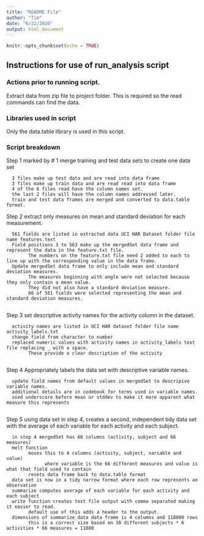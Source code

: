 ```yaml
---
title: "README File"
author: "Tim"
date: "6/22/2020"
output: html_document
---
```


```r
knitr::opts_chunk$set(echo = TRUE)
```


##      Instructions for use of run_analysis script

###         Actions prior to running script.

Extract data from zip file to project folder.  This is required so the read commands can find the data.

###         Libraries used in script
      
Only the data.table library is used in this script.
      
###         Script breakdown

Step 1 marked by # 1 merge training and test data sets to create one data set

      3 files make up test data and are read into data frame
      3 files make up train data and are read read into data frame
      4 of the 6 files read have the column names set.  
      the last 2 files will have the column names addressed later.
      train and test data frames are merged and converted to data.table format.

Step 2 extract only measures on mean and standard deviation for each measurement.

      561 fields are listed in extracted data UCI HAR Dataset folder file name features.text
      Field positions 3 to 563 make up the mergedSet data frame and represent the data in the feature.txt file.
            The numbers on the feature.txt file need 2 added to each to line up with the corresponding value in the data frame.
      Update mergedSet data frame to only include mean and standard deviation measures.
            The measures beginning with angle were not selected because they only contain a mean value.
            They did not also have a standard deviation measure.
            66 of 561 fields were selected representing the mean and standard deviation measures.
            
Step 3 set descriptive activity names for the activity column in the dataset.

      activity names are listed in UCI HAR dataset folder file name activity_labels.txt
      change field from character to number
      replaced numeric values with activity names in activity_labels text file replacing _ with a space.  
            These provide a clear description of the activity
      
Step 4 Appropriately labels the data set with descriptive variable names.

      update field names from default values in mergedSet to descripive variable names.
      additional details are in codebook for terms used in variable names.
      used underscore before mean or stddev to make it more apparent what measure this represents
      
Step 5 using data set in step 4, creates a second, independent tidy data set with the average of each variable 
for each activity and each subject.

      in step 4 mergedSet has 68 columns (activity, subject and 66 measures)
      melt function 
            moves this to 4 columns (activity, subject, variable and value)
                  where variable is the 66 different measures and value is what that field used to contain
            resets data frame back to data.table format
      data set is now in a tidy narrow format where each row represents an observation
      summarize computes average of each variable for each activity and each subject
      write function creates text file output with comma separated making it easier to read. 
            default use of this adds a header to the output.
      dimensions of summarize_data data frame is 4 columns and 118800 rows
            this is a correct size based on 30 different subjects * 6 activities * 66 measures = 11880
      